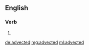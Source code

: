 ==English==

===Verb===
{{head|en|verb form}}

# {{en-past of|advect}}

[[de:advected]]
[[mg:advected]]
[[ml:advected]]
